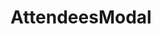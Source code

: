 
<Meta title="Appointment/AttendeesModal" component={AttendeesModal} />

# AttendeesModal

<Story name="AttendeesModal">
    <AttendeesModal
        participants={[
            { id: 1, firstname: 'Anna', lastname: 'Pupil', isPupil: true },
            { id: 2, firstname: 'Tom', lastname: 'Pupil', isPupil: true },
            { id: 3, firstname: 'Julian', lastname: 'Pupil', isPupil: true },
            { id: 4, firstname: 'Emma', lastname: 'Pupil', isPupil: true },
            { id: 5, firstname: 'Paula', lastname: 'Pupil', isPupil: true },
            { id: 6, firstname: 'Emil', lastname: 'Pupil', isPupil: true },
        ]}
        organizers={[
            { id: 7, firstname: 'Tobias', lastname: 'Bork', isStudent: true },
            { id: 8, firstname: 'Marius', lastname: 'Augustin', isStudent: true },
        ]}
        declinedBy={[2, 3, 6, 8]}
    />
</Story>
